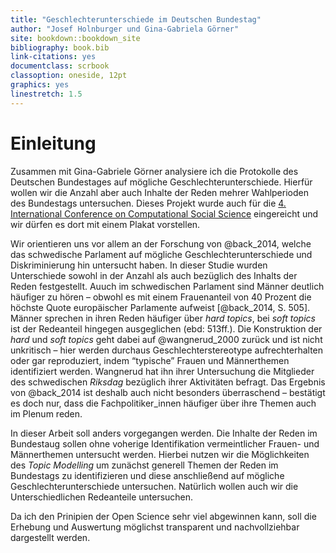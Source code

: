 ```yaml
--- 
title: "Geschlechterunterschiede im Deutschen Bundestag"
author: "Josef Holnburger und Gina-Gabriela Görner"
site: bookdown::bookdown_site
bibliography: book.bib
link-citations: yes
documentclass: scrbook
classoption: oneside, 12pt
graphics: yes
linestretch: 1.5
---
```


# Einleitung {#intro}

Zusammen mit Gina-Gabriele Görner analysiere ich die Protokolle des Deutschen Bundestages auf mögliche Geschlechterunterschiede. Hierfür wollen wir die Anzahl aber auch Inhalte der Reden mehrer Wahlperioden des Bundestags untersuchen. Dieses Projekt wurde auch für die [4. International Conference on Computational Social Science](https://www.kellogg.northwestern.edu/news-events/conference/ic2s2/2018.aspx) eingereicht und wir dürfen es dort mit einem Plakat vorstellen.

Wir orientieren uns vor allem an der Forschung von @back_2014, welche das schwedische Parlament auf mögliche Geschlechterunterschiede und Diskriminierung hin untersucht haben. In dieser Studie wurden Unterschiede sowohl in der Anzahl als auch bezüglich des Inhalts der Reden festgestellt. Auuch im schwedischen Parlament sind Männer deutlich häufiger zu hören -- obwohl es mit einem Frauenanteil von 40 Prozent die höchste Quote europäischer Parlamente aufweist [@back_2014, S. 505]. Männer sprechen in ihren Reden häufiger über *hard topics*, bei *soft topics* ist der Redeanteil hingegen ausgeglichen (ebd: 513ff.).
Die Konstruktion der *hard* und *soft topics* geht dabei auf @wangnerud_2000 zurück und ist nicht unkritisch -- hier werden durchaus Geschlechterstereotype aufrechterhalten oder gar reproduziert, indem "typische" Frauen und Männerthemen identifiziert werden. Wangnerud hat ihn ihrer Untersuchung die Mitglieder des schwedischen *Riksdag* bezüglich ihrer Aktivitäten befragt. Das Ergebnis von @back_2014 ist deshalb auch nicht besonders überraschend -- bestätigt es doch nur, dass die Fachpolitiker_innen häufiger über ihre Themen auch im Plenum reden.

In dieser Arbeit soll anders vorgegangen werden. Die Inhalte der Reden im Bundestaug sollen ohne voherige Identifikation vermeintlicher Frauen- und Männerthemen untersucht werden. Hierbei nutzen wir die Möglichkeiten des  *Topic Modelling* um zunächst generell Themen der Reden im Bundestags zu identifizieren und diese anschließend auf mögliche Geschlechterunterschiede untersuchen. Natürlich wollen auch wir die Unterschiedlichen Redeanteile untersuchen.

Da ich den Prinipien der Open Science sehr viel abgewinnen kann, soll die Erhebung und Auswertung möglichst transparent und nachvollziehbar dargestellt werden.
